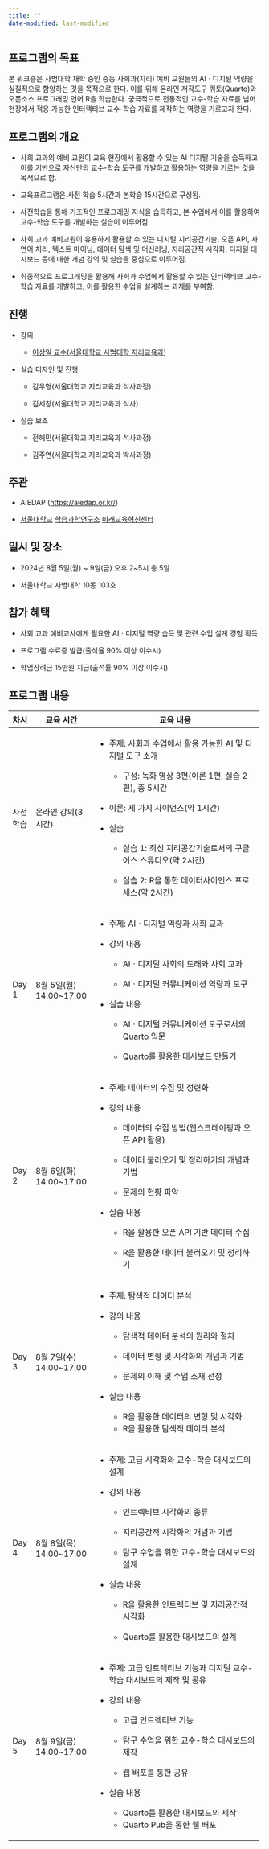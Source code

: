 ```yaml
---
title: ""
date-modified: last-modified
---
```


## 프로그램의 목표

본 워크숍은 사범대학 재학 중인 중등 사회과(지리) 예비 교원들의 AIㆍ디지털 역량을 실질적으로 함양하는 것을 목적으로 한다. 이를 위해 온라인 저작도구 쿼토(Quarto)와 오픈소스 프로그래밍 언어 R을 학습한다. 궁극적으로 전통적인 교수-학습 자료를 넘어 현장에서 적용 가능한 인터랙티브 교수-학습 자료를 제작하는 역량을 기르고자 한다.

## 프로그램의 개요

-   사회 교과의 예비 교원이 교육 현장에서 활용할 수 있는 AI 디지털 기술을 습득하고 이를 기반으로 자신만의 교수-학습 도구를 개발하고 활용하는 역량을 기르는 것을 목적으로 함.

-   교육프로그램은 사전 학습 5시간과 본학습 15시간으로 구성됨.

-   사전학습을 통해 기초적인 프로그래밍 지식을 습득하고, 본 수업에서 이를 활용하여 교수-학습 도구를 개발하는 실습이 이루어짐.

-   사회 교과 예비교원이 유용하게 활용할 수 있는 디지털 지리공간기술, 오픈 API, 자연어 처리, 텍스트 마이닝, 데이터 탐색 및 머신러닝, 지리공간적 시각화, 디지털 대시보드 등에 대한 개념 강의 및 실습을 중심으로 이루어짐.

-   최종적으로 프로그래밍을 활용해 사회과 수업에서 활용할 수 있는 인터랙티브 교수-학습 자료를 개발하고, 이를 활용한 수업을 설계하는 과제를 부여함.

## 진행

-   강의

    -   [이상일 교수](https://sangillee.snu.ac.kr/)([서울대학교 사범대학 지리교육과](https://geoedu.snu.ac.kr/))

-   실습 디자인 및 진행

    -   김우형(서울대학교 지리교육과 석사과정)

    -   김세창(서울대학교 지리교육과 석사)

-   실습 보조

    -   전혜민(서울대학교 지리교육과 석사과정)

    -   김주연(서울대학교 지리교육과 박사과정)

## **주관**

-   AIEDAP (<https://aiedap.or.kr/>)

-   [서울대학교](https://www.snu.ac.kr/) [학습과학연구소](https://ls.snu.ac.kr/) [미래교육혁신센터](https://ls.snu.ac.kr/sub_center/center4.php)

## 일시 및 장소

-   2024년 8월 5일(월) \~ 9일(금) 오후 2\~5시 총 5일

-   서울대학교 사범대학 10동 103호

## 참가 혜택

-   사회 교과 예비교사에게 필요한 AIㆍ디지털 역량 습득 및 관련 수업 설계 경험 획득

-   프로그램 수료증 발급(출석율 90% 이상 이수시)

-   학업장려금 15만원 지급(출석률 90% 이상 이수시)

## 프로그램 내용

+----------+--------------------------+---------------------------------------------------------------------------+
| 차시     | 교육 시간                | 교육 내용                                                                 |
+==========+==========================+===========================================================================+
| 사전학습 | 온라인 강의(3시간)       | -   주제: 사회과 수업에서 활용 가능한 AI 및 디지털 도구 소개              |
|          |                          |                                                                           |
|          |                          |     -   구성: 녹화 영상 3편(이론 1편, 실습 2편), 총 5시간                 |
|          |                          |                                                                           |
|          |                          | -   이론: 세 가지 사이언스(약 1시간)                                      |
|          |                          |                                                                           |
|          |                          | -   실습                                                                  |
|          |                          |                                                                           |
|          |                          |     -   실습 1: 최신 지리공간기술로서의 구글 어스 스튜디오(약 2시간)      |
|          |                          |                                                                           |
|          |                          |     -   실습 2: R을 통한 데이터사이언스 프로세스(약 2시간)                |
+----------+--------------------------+---------------------------------------------------------------------------+
| Day 1    | 8월 5일(월) 14:00\~17:00 | -   주제: AIㆍ디지털 역량과 사회 교과                                     |
|          |                          |                                                                           |
|          |                          | -   강의 내용                                                             |
|          |                          |                                                                           |
|          |                          |     -   AIㆍ디지털 사회의 도래와 사회 교과                                |
|          |                          |                                                                           |
|          |                          |     -   AIㆍ디지털 커뮤니케이션 역량과 도구                               |
|          |                          |                                                                           |
|          |                          | -   실습 내용                                                             |
|          |                          |                                                                           |
|          |                          |     -   AIㆍ디지털 커뮤니케이션 도구로서의 Quarto 입문                    |
|          |                          |                                                                           |
|          |                          |     -   Quarto를 활용한 대시보드 만들기                                   |
+----------+--------------------------+---------------------------------------------------------------------------+
| Day 2    | 8월 6일(화) 14:00\~17:00 | -   주제: 데이터의 수집 및 정련화                                         |
|          |                          |                                                                           |
|          |                          | -   강의 내용                                                             |
|          |                          |                                                                           |
|          |                          |     -   데이터의 수집 방법(웹스크레이핑과 오픈 API 활용)                  |
|          |                          |                                                                           |
|          |                          |     -   데이터 불러오기 및 정리하기의 개념과 기법                         |
|          |                          |                                                                           |
|          |                          |     -   문제의 현황 파악                                                  |
|          |                          |                                                                           |
|          |                          | -   실습 내용                                                             |
|          |                          |                                                                           |
|          |                          |     -   R을 활용한 오픈 API 기반 데이터 수집                              |
|          |                          |                                                                           |
|          |                          |     -   R을 활용한 데이터 불러오기 및 정리하기                            |
+----------+--------------------------+---------------------------------------------------------------------------+
| Day 3    | 8월 7일(수) 14:00\~17:00 | -   주제: 탐색적 데이터 분석                                              |
|          |                          |                                                                           |
|          |                          | -   강의 내용                                                             |
|          |                          |                                                                           |
|          |                          |     -   탐색적 데이터 분석의 원리와 절차                                  |
|          |                          |                                                                           |
|          |                          |     -   데이터 변형 및 시각화의 개념과 기법                               |
|          |                          |                                                                           |
|          |                          |     -   문제의 이해 및 수업 소재 선정                                     |
|          |                          |                                                                           |
|          |                          | -   실습 내용                                                             |
|          |                          |                                                                           |
|          |                          |     -   R을 활용한 데이터의 변형 및 시각화                                |
|          |                          |     -   R을 활용한 탐색적 데이터 분석                                     |
+----------+--------------------------+---------------------------------------------------------------------------+
| Day 4    | 8월 8일(목) 14:00\~17:00 | -   주제: 고급 시각화와 교수-학습 대시보드의 설계                         |
|          |                          |                                                                           |
|          |                          | -   강의 내용                                                             |
|          |                          |                                                                           |
|          |                          |     -   인트렉티브 시각화의 종류                                          |
|          |                          |                                                                           |
|          |                          |     -   지리공간적 시각화의 개념과 기법                                   |
|          |                          |                                                                           |
|          |                          |     -   탐구 수업을 위한 교수-학습 대시보드의 설계                        |
|          |                          |                                                                           |
|          |                          | -   실습 내용                                                             |
|          |                          |                                                                           |
|          |                          |     -   R을 활용한 인트렉티브 및 지리공간적 시각화                        |
|          |                          |                                                                           |
|          |                          |     -   Quarto를 활용한 대시보드의 설계                                   |
+----------+--------------------------+---------------------------------------------------------------------------+
| Day 5    | 8월 9일(금) 14:00\~17:00 | -   주제: 고급 인트렉티브 기능과 디지털 교수-학습 대시보드의 제작 및 공유 |
|          |                          |                                                                           |
|          |                          | -   강의 내용                                                             |
|          |                          |                                                                           |
|          |                          |     -   고급 인트렉티브 기능                                              |
|          |                          |                                                                           |
|          |                          |     -   탐구 수업을 위한 교수-학습 대시보드의 제작                        |
|          |                          |                                                                           |
|          |                          |     -   웹 배포를 통한 공유                                               |
|          |                          |                                                                           |
|          |                          | -   실습 내용                                                             |
|          |                          |                                                                           |
|          |                          |     -   Quarto를 활용한 대시보드의 제작                                   |
|          |                          |     -   Quarto Pub을 통한 웹 배포                                         |
+----------+--------------------------+---------------------------------------------------------------------------+
